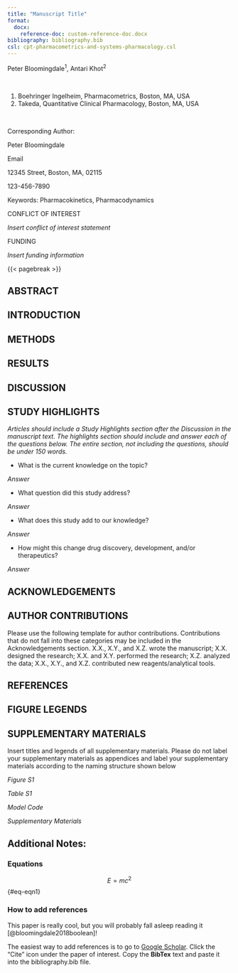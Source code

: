 ```yaml
---
title: "Manuscript Title"
format:
  docx:
    reference-doc: custom-reference-doc.docx
bibliography: bibliography.bib
csl: cpt-pharmacometrics-and-systems-pharmacology.csl
---
```


<div custom-style="AuthorUpdate">
Peter Bloomingdale^1^, Antari Khot^2^
</div>

<br>

1. Boehringer Ingelheim, Pharmacometrics, Boston, MA, USA
2. Takeda, Quantitative Clinical Pharmacology, Boston, MA, USA

<br>

<div custom-style="CorrAuthor">
  Corresponding Author:

  Peter Bloomingdale

  Email

  12345 Street, Boston, MA, 02115

  123-456-7890
</div>


Keywords: Pharmacokinetics, Pharmacodynamics

CONFLICT OF INTEREST

*Insert conflict of interest statement*

FUNDING

*Insert funding information*

{{< pagebreak >}}

## ABSTRACT


## INTRODUCTION

## METHODS


## RESULTS


## DISCUSSION


## STUDY HIGHLIGHTS

*Articles should include a Study Highlights section after the Discussion in the manuscript text. The highlights section should include and answer each of the questions below. The entire section, not including the questions, should be under 150 words.*

* What is the current knowledge on the topic?

*Answer*

* What question did this study address?

*Answer*

* What does this study add to our knowledge?

*Answer*

* How might this change drug discovery, development, and/or therapeutics?

*Answer*


## ACKNOWLEDGEMENTS


## AUTHOR CONTRIBUTIONS

Please use the following template for author contributions. Contributions that do not fall into these categories may be included in the Acknowledgements section. 
X.X., X.Y., and X.Z. wrote the manuscript; X.X. designed the research; X.X. and X.Y. performed the research; X.Z. analyzed the data; X.X., X.Y., and X.Z. contributed new reagents/analytical tools.


## REFERENCES

::: {#refs}

:::


## FIGURE LEGENDS


## SUPPLEMENTARY MATERIALS

Insert titles and legends of all supplementary materials. Please do not label your supplementary materials as appendices and label your supplementary materials according to the naming structure shown below

*Figure S1*

*Table S1*

*Model Code*

*Supplementary Materials*

## Additional Notes:

### Equations
$$
E = mc^{2}
$$ {#eq-eqn1}

### How to add references

This paper is really cool, but you will probably fall asleep reading it [@bloomingdale2018boolean]!

The easiest way to add references is to go to [Google Scholar](https://scholar.google.com/). Click the "Cite" icon under the paper of interest. Copy the **BibTex** text and paste it into the bibliography.bib file.
